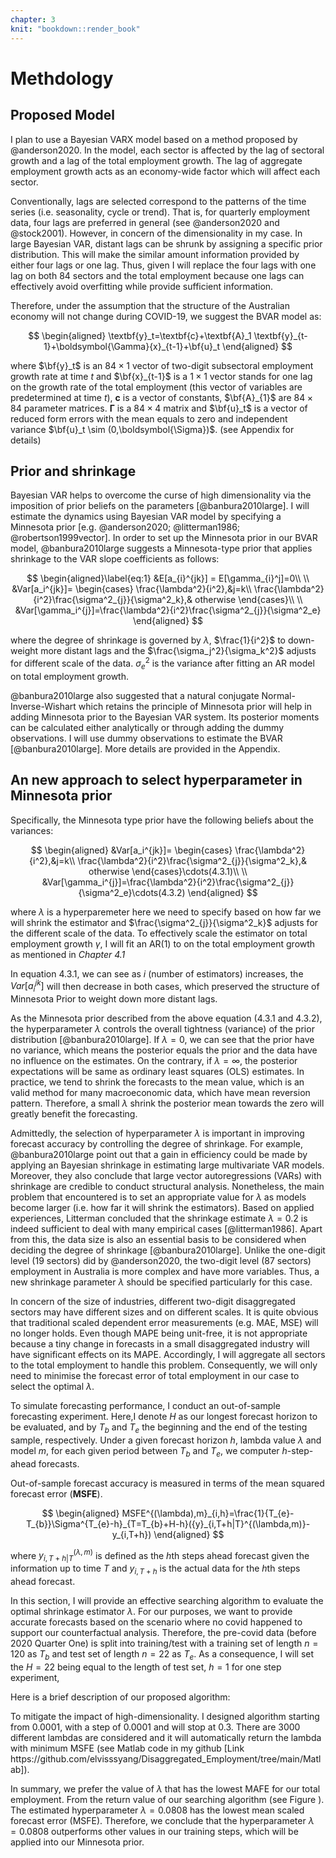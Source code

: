 ```yaml
---
chapter: 3
knit: "bookdown::render_book"
---
```




# Methdology

## Proposed Model

I plan to use a Bayesian VARX model based on a method proposed by @anderson2020. In the model, each sector is affected by the lag of sectoral growth and a lag of the total employment growth. The lag of aggregate employment growth acts as an economy-wide factor which will affect each sector.

Conventionally, lags are selected correspond to the patterns of the time series (i.e. seasonality, cycle or trend). That is, for quarterly employment data, four lags are preferred in general (see @anderson2020 and @stock2001). However, in concern of the dimensionality in my case. In large Bayesian VAR, distant lags can be shrunk by assigning a specific prior distribution. This will make the similar amount information provided by either four lags or one lag. Thus, given I will replace the four lags with one lag on both 84 sectors and the total employment because one lags can effectively avoid overfitting while provide sufficient information. 

Therefore, under the assumption that the structure of the Australian economy will not change during COVID-19, we suggest the BVAR model as: 

$$
\begin{aligned}
\textbf{y}_t=\textbf{c}+\textbf{A}_1 \textbf{y}_{t-1}+\boldsymbol{\Gamma}{x}_{t-1}+\bf{u}_t
\end{aligned}
$$

where $\bf{y}_t$ is an $84\times1$ vector of two-digit subsectoral employment growth rate at time $t$  and $\bf{x}_{t-1}$ is a $1\times1$ vector stands for one lag on the growth rate of the total employment (this vector of variables are predetermined at time $t$), $\textbf{c}$ is a vector of constants, $\bf{A}_{1}$ are $84\times84$ parameter matrices. $\boldsymbol{\Gamma}$ is a $84\times4$ matrix and $\bf{u}_t$ is a vector of reduced form errors with the mean equals to zero and independent variance $\bf{u}_t \sim (0,\boldsymbol{\Sigma})$. (see Appendix for details)





## Prior and shrinkage

Bayesian VAR helps to overcome the curse of high dimensionality via the imposition of prior beliefs on the parameters [@banbura2010large]. I will estimate the dynamics using Bayesian VAR model by specifying a Minnesota prior [e.g. @anderson2020; @litterman1986; @robertson1999vector]. In order to set up the Minnesota prior in our BVAR model, @banbura2010large suggests a Minnesota-type prior that applies shrinkage to the VAR slope coefficients as follows:

$$
\begin{aligned}\label{eq:1}
&E[a_{i}^{jk}] = E[\gamma_{i}^j]=0\\
\\
&Var[a_i^{jk}]= 
\begin{cases}
\frac{\lambda^2}{i^2},&j=k\\
\frac{\lambda^2}{i^2}\frac{\sigma^2_{j}}{\sigma^2_k},& otherwise
\end{cases}\\
\\
&Var[\gamma_i^{j}]=\frac{\lambda^2}{i^2}\frac{\sigma^2_{j}}{\sigma^2_e}
\end{aligned}
$$

where the degree of shrinkage is governed by $\lambda$, $\frac{1}{i^2}$ to down-weight more distant lags and the $\frac{\sigma_j^2}{\sigma_k^2}$ adjusts for different scale of the data. $\sigma^2_e$ is the variance after fitting an AR model on total employment growth. 

@banbura2010large also suggested that a natural conjugate Normal-Inverse-Wishart which retains the principle of Minnesota prior will help in adding Minnesota prior to the Bayesian VAR system. Its posterior moments can be calculated either analytically or through adding the dummy observations. I will use dummy observations to estimate the BVAR [@banbura2010large]. More details are provided in the Appendix.


\newpage


## An new approach to select hyperparameter in Minnesota prior 

Specifically, the Minnesota type prior have the following beliefs about the variances: 

$$
\begin{aligned}
&Var[a_i^{jk}]= 
\begin{cases}
\frac{\lambda^2}{i^2},&j=k\\
\frac{\lambda^2}{i^2}\frac{\sigma^2_{j}}{\sigma^2_k},& otherwise
\end{cases}\cdots(4.3.1)\\
\\
&Var[\gamma_i^{j}]=\frac{\lambda^2}{i^2}\frac{\sigma^2_{j}}{\sigma^2_e}\cdots(4.3.2)
\end{aligned}
$$

where $\lambda$ is a hyperparemeter here we need to specify based on how far we will shrink the estimator and $\frac{\sigma^2_{j}}{\sigma^2_k}$ adjusts for the different scale of the data. To effectively scale the estimator on total employment growth $\gamma$, I will fit an AR(1) to on the total employment growth as mentioned in *Chapter 4.1*

In equation $4.3.1$, we can see as $i$ (number of estimators) increases, the $Var[a_i^{jk}]$ will then decrease in both cases, which preserved the structure of Minnesota Prior to weight down more distant lags.  


As the Minnesota prior described from the above equation ($4.3.1$ and $4.3.2$), the hyperparameter $\lambda$ controls the overall tightness (variance) of the prior distribution [@banbura2010large]. If $\lambda=0$, we can see that the prior have no variance, which means the posterior equals the prior and the data have no influence on the estimates. On the contrary, if $\lambda=\infty$, the posterior expectations will be same as ordinary least squares (OLS) estimates. In practice, we tend to shrink the forecasts to the mean value, which is an valid method for many macroeconomic data, which have mean reversion pattern. Therefore, a small $\lambda$ shrink the posterior mean towards the zero will greatly benefit the forecasting. 



Admittedly, the selection of hyperparameter $\lambda$ is important in improving forecast accuracy by controlling the degree of shrinkage. For example, @banbura2010large point out that a gain in efficiency could be made by applying an Bayesian shrinkage in estimating large multivariate VAR models. Moreover, they also conclude that large vector autoregressions (VARs) with shrinkage are credible to conduct structural analysis. Nonetheless, the main problem that encountered is to set an appropriate value for $\lambda$ as models become larger (i.e. how far it will shrink the estimators). Based on applied experiences, Litterman concluded that the shrinkage estimate $\lambda=0.2$ is indeed sufficient to deal with many empirical cases [@litterman1986]. Apart from this, the data size is also an essential basis to be considered when deciding the degree of shrinkage [@banbura2010large]. Unlike the one-digit level (19 sectors) did by @anderson2020, the two-digit level (87 sectors) employment in Australia is more complex and have more variables. Thus, a new shrinkage parameter $\lambda$ should be specified particularly for this case. 


In concern of  the size of industries, different two-digit disaggregated sectors may have different sizes and on different scales. It is quite obvious that traditional scaled dependent error measurements (e.g. MAE, MSE) will no longer holds. Even though MAPE being unit-free, it is not appropriate because a tiny change in forecasts in a small disaggregated industry will have significant effects on its MAPE. Accordingly, I will aggregate all sectors to the total employment to handle this problem. Consequently, we will only need to minimise the forecast error of total employment in our case to select the optimal $\lambda$.



To simulate forecasting performance, I conduct an out-of-sample forecasting experiment. Here,I denote $H$ as our longest forecast horizon to be evaluated, and by $T_{b}$ and $T_{e}$ the beginning and the end of the testing sample, respectively. Under a given forecast horizon $h$, lambda value $\lambda$ and model $m$, for each given period between $T_{b}$ and $T_{e}$, we computer $h$-step-ahead forecasts.




Out-of-sample forecast accuracy is measured in terms of the mean squared forecast error (**MSFE**). 


$$
\begin{aligned}
MSFE^{(\lambda),m}_{i,h}=\frac{1}{T_{e}-T_{b}}\Sigma^{T_{e}-h}_{T=T_{b}+H-h}({y}_{i,T+h|T}^{(\lambda,m)}-y_{i,T+h})
\end{aligned}
$$


where ${y}_{i,T+h|T}^{(\lambda,m)}$ is defined as the $h$th steps ahead forecast given the information up to time $T$ and $y_{i,T+h}$ is the actual data for the $h$th steps ahead forecast.


In this section, I will provide an effective searching algorithm to evaluate the optimal shrinkage estimator $\lambda$. For our purposes, we want to provide accurate forecasts based on the scenario where no covid happened to support our counterfactual analysis. Therefore, the pre-covid data (before 2020 Quarter One) is split into training/test with a training set of length $n=120$ as $T_b$ and test set of length $n=22$ as $T_e$. As a consequence, I will set the $H=22$ being equal to the length of test set, $h=1$ for one step experiment,


Here is a brief description of our proposed algorithm: 



\graphicspath{ {/Users/elvisyang/Desktop/hon_proj/Disaggregated_Employment/Honours_thesis/figures} }

\begin{figure}[ht]
\includegraphics[scale=0.7]{Flowchart_algo}
\centering
\caption{Proposed algorithm of selecting optimal $\lambda$}
\label{fig:sealgo}
\end{figure}




To mitigate the impact of high-dimensionality. I designed algorithm starting from $0.0001$, with a step of $0.0001$ and will stop at $0.3$. There are 3000 different lambdas are considered and it will automatically return the lambda with minimum MSFE (see Matlab code in my github [Link https://github.com/elvisssyang/Disaggregated_Employment/tree/main/Matlab]). 



In summary, we prefer the value of $\lambda$ that has the lowest MAFE for our total employment. From the return value of our searching algorithm (see Figure \ref{fig:sealgo}). The estimated hyperparameter $\lambda=0.0808$ has the lowest mean scaled forecast error (MSFE). Therefore, we conclude that the hyperparameter $\lambda=0.0808$ outperforms other values in our training steps, which will be applied into our Minnesota prior. 




\newpage

